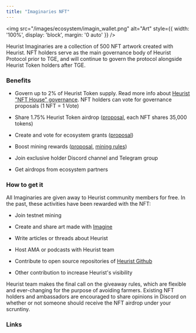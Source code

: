 ```yaml
---
title: "Imaginaries NFT"
---
```

<img
    src="/images/ecosystem/imagin_wallet.png" 
    alt="Art"
    style={{ width: '100%', display: 'block', margin: '0 auto' }}
  />

Heurist Imaginaries are a collection of 500 NFT artwork created with Heurist. NFT holders serve as the main governance body of Heurist Protocol prior to TGE, and will continue to govern the protocol alongside Heurist Token holders after TGE.

### Benefits

* Govern up to 2% of Heurist Token supply. Read more info about [Heurist "NFT House" governance](https://snapshot.org/#/heurist.eth/proposal/0xe62cd6acb40b0c6c3744480982785c36c26c85b83af16007167108cffd2ae21e). NFT holders can vote for governance proposals (1 NFT = 1 Vote)

* Share 1.75% Heurist Token airdrop ([proposal](https://snapshot.org/#/heurist.eth/proposal/0x618a5bd1048ef22a6d8064eb162ad0cd9fc98771653915cf35496b3a74a3c9ba), each NFT shares 35,000 tokens)

* Create and vote for ecosystem grants ([proposal](https://snapshot.org/#/heurist.eth/proposal/0xd700d60bd970206e2176ce74c3613f469e3278da056a69e044fe107c13dc4491))

* Boost mining rewards ([proposal](https://snapshot.org/#/heurist.eth/proposal/0x508c8441c2fd2c33b717489fdbd8cba9df55666d6a42310d7d837f2f5ae9a2e2), [mining rules](https://heuristai.medium.com/heurist-mining-season-2-from-pow-to-depin-bfd1a6fd9a77))

* Join exclusive holder Discord channel and Telegram group

* Get airdrops from ecosystem partners

### How to get it

All Imaginaries are given away to Heurist community members for free. In the past, these activities have been rewarded with the NFT:

* Join testnet mining

* Create and share art made with [Imagine](https://imagine.heurist.ai)

* Write articles or threads about Heurist

* Host AMA or podcasts with Heurist team

* Contribute to open source repositories of [Heurist Github](https://github.com/heurist-network)

* Other contribution to increase Heurist's visibility

Heurist team makes the final call on the giveaway rules, which are flexible and ever-changing for the purpose of avoiding farmers. Existing NFT holders and ambassadors are encouraged to share opinions in Discord on whether or not someone should receive the NFT airdrop under your scruntiny.

### Links

<CardGroup cols={1}>
  <Card
    title="Buy Heurist Imaginaries on Blur"
    icon="link"
    href="https://blur.io/collection/heurist-imaginaries"
  >
  </Card>
</CardGroup>
